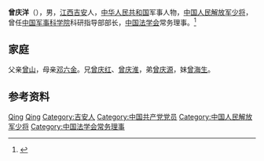 '''曾庆洋'''（{{bd|1945年|}}），男，[[江西|江西]][[吉安|吉安]]人，[[中华人民共和国|中华人民共和国]]军事人物，[[中国人民解放军少将|中国人民解放军少将]]，曾任[[中国军事科学院|中国军事科学院]]科研指导部部长，[[中国法学会|中国法学会]]常务理事。<ref>{{Cite web|title=著名吉安籍革命家曾山后人曾庆洋少将参观我馆|url=http://www.jgsgmbwg.com/3g.php?m=show&cid=19&id=1864|accessdate=2021-01-09|work=井冈山革命博物馆|archive-date=2021-01-11|archive-url=https://web.archive.org/web/20210111134915/http://www.jgsgmbwg.com/3g.php?m=show&cid=19&id=1864|dead-url=no}}</ref>

== 家庭 ==
父亲[[曾山|曾山]]，母亲[[邓六金|邓六金]]。兄[[曾庆红|曾庆红]]、[[曾庆淮|曾庆淮]]，弟[[曾庆源|曾庆源]]，妹[[曾海生|曾海生]]。

== 参考资料 ==
{{reflist}}

{{中国人物小作品}}
{{曾山家系}}
{{中国法学会第五届理事会}}

{{Authority control}}
{{DEFAULTSORT:Zeng}}
[[Category:曾姓|Qing]]
[[Category:曾山家族|Qing]]
[[Category:吉安人|Category:吉安人]]
[[Category:中国共产党党员|Category:中国共产党党员]]
[[Category:中国人民解放军少将|Category:中国人民解放军少将]]
[[Category:中国法学会常务理事|Category:中国法学会常务理事]]